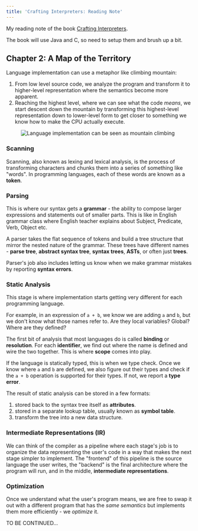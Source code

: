 ```yaml
---
title: 'Crafting Interpreters: Reading Note'
---
```



My reading note of the book [Crafting Interpreters](https://craftinginterpreters.com/).

The book will use Java and C, so need to setup them and brush up a bit.

## Chapter 2: A Map of the Territory

Language implementation can use a metaphor like climbing mountain:

1. From low level source code, we analyze the program and transform it to higher-level representation where the semantics become more apparent.
2. Reaching the highest level, where we can see what the code _means_, we start descent down the mountain by transforming this highest-level representation down to lower-level form to get closer to something we know how to make the CPU actually execute.

<Figure caption="Language implementation can be seen as mountain climbing">
  <Image
    src={mountainMetaphor}
    alt="Language implementation can be seen as mountain climbing"
  />
</Figure>

### Scanning

Scanning, also known as lexing and lexical analysis, is the process of transforming characters and chunks them into a series of something like "words". In programming languages, each of these words are known as a **token**.

### Parsing

This is where our syntax gets a **grammar** - the ability to compose larger expressions and statements out of smaller parts. This is like in English grammar class where English teacher explains about Subject, Predicate, Verb, Object etc.

A parser takes the flat sequence of tokens and build a tree structure that mirror the nested nature of the grammar. These trees have different names - **parse tree**, **abstract syntax tree**, **syntax trees**, **ASTs**, or often just **trees**.

Parser's job also includes letting us know when we make grammar mistakes by reporting **syntax errors**.

### Static Analysis

This stage is where implementation starts getting very different for each programming language.

For example, in an expression of `a + b`, we know we are adding `a` and `b`, but we don't know what those names refer to. Are they local variables? Global? Where are they defined?

The first bit of analysis that most languages do is called **binding** or **resolution**. For each **identifier**, we find out where the name is defined and wire the two together. This is where **scope** comes into play.

If the language is statically typed, this is when we type check. Once we know where `a` and `b` are defined, we also figure out their types and check if the `a + b` operation is supported for their types. If not, we report a **type error**.

The result of static analysis can be stored in a few formats:

1. stored back to the syntax tree itself as **attributes**.
2. stored in a separate lookup table, usually known as **symbol table**.
3. transform the tree into a new data structure.

### Intermediate Representations (IR)

We can think of the compiler as a pipeline where each stage's job is to organize the data representing the user's code in a way that makes the next stage simpler to implement. The "frontend" of this pipeline is the source language the user writes, the "backend" is the final architecture where the program will run, and in the middle, **intermediate representations**.

### Optimization

Once we understand what the user's program means, we are free to swap it out with a different program that has the _same semantics_ but implements them more efficiently - we _optimize_ it.

<p className="text-4xl font-extrabold text-center">TO BE CONTINUED...</p>
